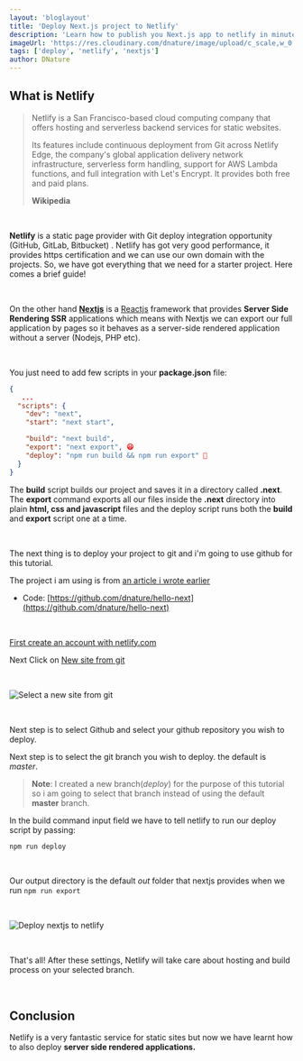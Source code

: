 ```yaml
---
layout: 'bloglayout'
title: 'Deploy Next.js project to Netlify'
description: 'Learn how to publish you Next.js app to netlify in minutes.'
imageUrl: 'https://res.cloudinary.com/dnature/image/upload/c_scale,w_0.8/v1614607241/blog/deploy-netlify/thumbnail_tbtfb1.png'
tags: ['deploy', 'netlify', 'nextjs']
author: DNature
---
```


## What is Netlify

> Netlify is a San Francisco-based cloud computing company that offers hosting
> and serverless backend services for static websites.
>
> Its features include continuous deployment from Git across Netlify Edge, the
> company's global application delivery network infrastructure, serverless form
> handling, support for AWS Lambda functions, and full integration with Let's
> Encrypt. It provides both free and paid plans.
>
> **Wikipedia**

<br />

**Netlify** is a static page provider with Git deploy integration opportunity
(GitHub, GitLab, Bitbucket) . Netlify has got very good performance, it provides
https certification and we can use our own domain with the projects. So, we have
got everything that we need for a starter project. Here comes a brief guide!

<br />

On the other hand [**Nextjs**](https://nextjs.org) is a
[Reactjs](https://reactjs.org) framework that provides **Server Side Rendering
SSR** applications which means with Nextjs we can export our full application by
pages so it behaves as a server-side rendered application without a server
(Nodejs, PHP etc).

<br />

You just need to add few scripts in your **package.json** file:

<CodeWrapper lang='package.json' />

```json
{
   ...
  "scripts": {
    "dev": "next",
    "start": "next start",

    "build": "next build",
    "export": "next export", 😃
    "deploy": "npm run build && npm run export" 🚀
  }
}
```

The **build** script builds our project and saves it in a directory called
**.next**. The **export** command exports all our files inside the **.next**
directory into plain **html, css and javascript** files and the deploy script
runs both the **build** and **export** script one at a time.

<br />

The next thing is to deploy your project to git and i'm going to use github for
this tutorial.

The project i am using is from
[an article i wrote earlier](/blog/how-to-setup-tailwind-purgecss-and-nextjs)

- Code:
  [https://github.com/dnature/hello-next](https://github.com/dnature/hello-next)

<br />

[First create an account with netlify.com](https://app.netlify.com/signup?_ga=2.58798317.1351806053.1583669087-991025437.1583669087)

Next Click on [New site from git](https://app.netlify.com/start)

<br />

![Select a new site from git](/images/blog/deploy-to-netlify/create.gif)

<br />

Next step is to select Github and select your github repository you wish to
deploy.

Next step is to select the git branch you wish to deploy. the default is
_master_.

> **Note**: I created a new branch(_deploy_) for the purpose of this tutorial so
> i am going to select that branch instead of using the default **master**
> branch.

In the build command input field we have to tell netlify to run our deploy
script by passing:

<CodeWrapper lang='bash' />

```bash
npm run deploy
```

<br />

Our output directory is the default _out_ folder that nextjs provides when we
run `npm run export`

<br />

![Deploy nextjs to netlify](/images/blog/deploy-to-netlify/deploy.gif)

<br />

That's all! After these settings, Netlify will take care about hosting and build
process on your selected branch.

<br />

## Conclusion

Netlify is a very fantastic service for static sites but now we have learnt how
to also deploy **server side rendered applications.**
